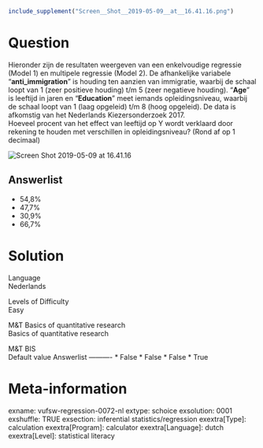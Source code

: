 ```{r, echo = FALSE, results = "hide"}
include_supplement("Screen__Shot__2019-05-09__at__16.41.16.png")
```

Question
========
Hieronder zijn de resultaten weergeven van een enkelvoudige regressie
(Model 1) en multipele regressie (Model 2). De afhankelijke variabele
"**anti\_immigration**" is houding ten aanzien van immigratie, waarbij
de schaal loopt van 1 (zeer positieve houding) t/m 5 (zeer negatieve
houding). “**Age**” is leeftijd in jaren en “**Education**” meet iemands
opleidingsniveau, waarbij de schaal loopt van 1 (laag opgeleid) t/m 8
(hoog opgeleid). De data is afkomstig van het Nederlands
Kiezersonderzoek 2017.  
Hoeveel procent van het effect van leeftijd op Y wordt verklaard door
rekening te houden met verschillen in opleidingsniveau? (Rond af op 1
decimaal)   
  
<img src="Screen__Shot__2019-05-09__at__16.41.16.png"
class="fr-fic fr-dii enlargeimage tvcss_2"
alt="Screen Shot 2019-05-09 at 16.41.16" />

Answerlist
----------
* 54,8%
* 47,7%
* 30,9%
* 66,7%

Solution
========











Language  
Nederlands

Levels of Difficulty  
Easy

M&T Basics of quantitative research  
Basics of quantitative research

M&T BIS  
Default value
Answerlist
----------
* False
* False
* False
* True

Meta-information
================
exname: vufsw-regression-0072-nl
extype: schoice
exsolution: 0001
exshuffle: TRUE
exsection: inferential statistics/regression
exextra[Type]: calculation
exextra[Program]: calculator
exextra[Language]: dutch
exextra[Level]: statistical literacy

